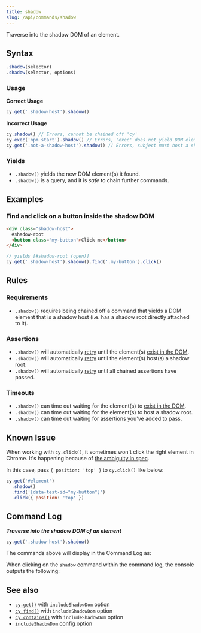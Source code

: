 ```yaml
---
title: shadow
slug: /api/commands/shadow
---
```


Traverse into the shadow DOM of an element.

## Syntax

```javascript
.shadow(selector)
.shadow(selector, options)
```

### Usage

**<Icon name="check-circle" color="green" /> Correct Usage**

```javascript
cy.get('.shadow-host').shadow()
```

**<Icon name="exclamation-triangle" color="red" /> Incorrect Usage**

```javascript
cy.shadow() // Errors, cannot be chained off 'cy'
cy.exec('npm start').shadow() // Errors, 'exec' does not yield DOM element
cy.get('.not-a-shadow-host').shadow() // Errors, subject must host a shadow root
```

### Yields [<Icon name="question-circle"/>](/guides/core-concepts/introduction-to-cypress#Subject-Management)

- `.shadow()` yields the new DOM element(s) it found.
- `.shadow()` is a query, and it is _safe_ to chain further commands.

## Examples

### Find and click on a button inside the shadow DOM

```html
<div class="shadow-host">
  #shadow-root
  <button class="my-button">Click me</button>
</div>
```

```javascript
// yields [#shadow-root (open)]
cy.get('.shadow-host').shadow().find('.my-button').click()
```

## Rules

### Requirements [<Icon name="question-circle"/>](/guides/core-concepts/introduction-to-cypress#Chains-of-Commands)

- `.shadow()` requires being chained off a command that yields a DOM element
  that is a shadow host (i.e. has a shadow root directly attached to it).

### Assertions [<Icon name="question-circle"/>](/guides/core-concepts/introduction-to-cypress#Assertions)

- `.shadow()` will automatically [retry](/guides/core-concepts/retry-ability)
  until the element(s)
  [exist in the DOM](/guides/core-concepts/introduction-to-cypress#Default-Assertions).
- `.shadow()` will automatically [retry](/guides/core-concepts/retry-ability)
  until the element(s) host(s) a shadow root.
- `.shadow()` will automatically [retry](/guides/core-concepts/retry-ability)
  until all chained assertions have passed.

### Timeouts [<Icon name="question-circle"/>](/guides/core-concepts/introduction-to-cypress#Timeouts)

- `.shadow()` can time out waiting for the element(s) to
  [exist in the DOM](/guides/core-concepts/introduction-to-cypress#Default-Assertions).
- `.shadow()` can time out waiting for the element(s) to host a shadow root.
- `.shadow()` can time out waiting for assertions you've added to pass.

## Known Issue

When working with `cy.click()`, it sometimes won't click the right element in
Chrome. It's happening because of
[the ambiguity in spec](https://bugs.chromium.org/p/chromium/issues/detail?id=1188919&q=shadowRoot%20elementFromPoint&can=2).

In this case, pass `{ position: 'top' }` to `cy.click()` like below:

```js
cy.get('#element')
  .shadow()
  .find('[data-test-id="my-button"]')
  .click({ position: 'top' })
```

## Command Log

**_Traverse into the shadow DOM of an element_**

```javascript
cy.get('.shadow-host').shadow()
```

The commands above will display in the Command Log as:

<DocsImage
  src="/img/api/shadow/shadow-command-log.png"
  alt="Command Log shadow"
/>

When clicking on the `shadow` command within the command log, the console
outputs the following:

<DocsImage
  src="/img/api/shadow/shadow-in-console.png"
  alt="console.log shadow"
/>

## See also

- [`cy.get()`](/api/commands/get#Arguments) with `includeShadowDom` option
- [`cy.find()`](/api/commands/find#Arguments) with `includeShadowDom` option
- [`cy.contains()`](/api/commands/contains#Arguments) with `includeShadowDom`
  option
- [`includeShadowDom` config option](/guides/references/configuration#Global)
